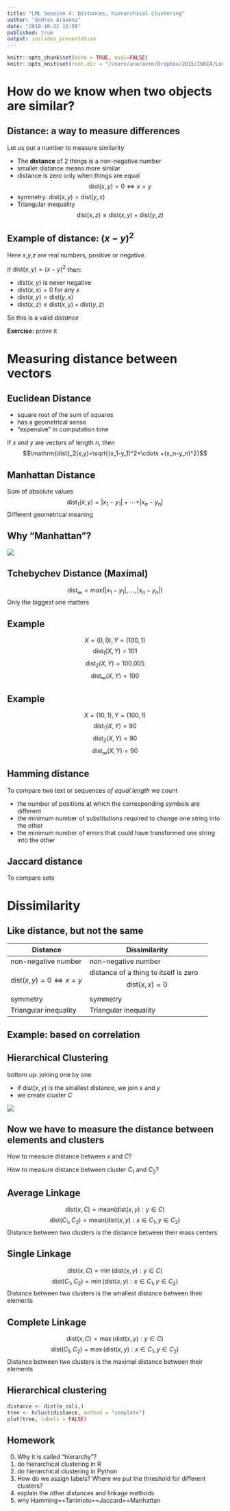 ```yaml
---
title: "LML Session 4: Distances, hierarchical clustering"
author: "Andres Aravena"
date: "2018-10-22 15:58"
published: true
output: ioslides_presentation
---
```


```r
knitr::opts_chunk$set(echo = TRUE, eval=FALSE)
knitr::opts_knit$set(root.dir = "/Users/anaraven/Dropbox/2015/INRIA/Lombarde/Example/m3d.mssm.edu/E_coli_v4_Build_6")
```

# How do we know when two objects are similar?
## Distance: a way to measure differences
Let us put a number to measure similarity

+ The **distance** of 2 things is a non-negative number
+ smaller distance means more similar
+ distance is zero only when things are equal
  $$\mathrm{dist}(x,y)=0\iff x=y$$
+ symmetry: $\mathrm{dist}(x,y)=\mathrm{dist}(y,x)$
+ Triangular inequality
$$\mathrm{dist}(x,z)\leq\mathrm{dist}(x,y)+\mathrm{dist}(y,z)$$

## Example of distance: $(x-y)^2$
Here $x$,$y$,$z$ are real numbers, positive or negative.

If $\mathrm{dist}(x,y)=(x-y)^2$ then:

+ $\mathrm{dist}(x,y)$ is never negative
+ $\mathrm{dist}(x,x)=0$ for any $x$
+ $\mathrm{dist}(x,y)=\mathrm{dist}(y,x)$
+ $\mathrm{dist}(x,z)\leq\mathrm{dist}(x,y)+\mathrm{dist}(y,z)$

So this is a valid *distance*

**Exercise:** prove it

# Measuring distance between vectors
## Euclidean Distance
+ square root of the sum of squares
+ has a geometrical sense
+ “expensive” in computation time

If $x$ and $y$ are vectors of length $n$, then
$$\mathrm{dist}_2(x,y)=\sqrt{(x_1-y_1)^2+\cdots +(x_n-y_n)^2}$$

## Manhattan Distance
Sum of absolute values
$$\mathrm{dist}_1(x,y)=\vert x_1-y_1\vert +\cdots +\vert x_n-y_n\vert$$
Different geometrical meaning

## Why "Manhattan"? {#manh .no-gap}
![](../../../images/cmb2/image4.png)

## Tchebychev Distance (Maximal)
$$\mathrm{dist}_∞ = max(\vert x_1-y_1\vert ,\ldots,\vert x_n-y_n\vert )$$
Only the biggest one matters

## Example
$$X = (0,0),   Y = (100,1)$$
$$\mathrm{dist}_1(X,Y) = 101$$
$$\mathrm{dist}_2(X,Y) = 100.005$$
$$\mathrm{dist}_\infty(X,Y) = 100$$

## Example
$$X = (10,1),   Y = (100,1)$$
$$\mathrm{dist}_1(X,Y) = 90$$
$$\mathrm{dist}_2(X,Y) = 90$$
$$\mathrm{dist}_\infty(X,Y) = 90$$

## Hamming distance
To compare two text or sequences _of equal length_ we count 

+ the number of positions at which the corresponding symbols are different
+ the minimum number of substitutions required to change one string into the other
+ the minimum number of errors that could have transformed one string into the other

## Jaccard distance
To compare sets

# Dissimilarity
## Like distance, but not the same

Distance | Dissimilarity
---------|--------------
non-negative number | non-negative number
$\mathrm{dist}(x,y)=0\iff x=y$ | distance of a thing to itself is zero $$\mathrm{dist}(x,x)=0$$
symmetry | symmetry
Triangular inequality | Triangular inequality

## Example: based on correlation

## Hierarchical Clustering {#hcl .columns-2}
bottom up: joining one by one

+ if $\mathrm{dist}(x, y)$ is the smallest distance, we join $x$ and $y$
+ we create cluster $C$

![](../../../images/cmb2/image5.png)

## Now we have to measure the distance between elements and clusters

How to measure distance between $x$ and $C$?

How to measure distance between cluster $C_1$ and $C_2$?


## Average Linkage
$$\mathrm{dist}(x, C)=\mathrm{mean} (\mathrm{dist}(x, y): y \in C)$$
$$\mathrm{dist}(C_1, C_2)=\mathrm{mean} (\mathrm{dist}(x, y): x \in C_1, y \in C_2)$$
Distance between two clusters is the distance between their mass centers

## Single Linkage
$$\mathrm{dist}(x, C)=\min(\mathrm{dist}(x, y): y \in C)$$
$$\mathrm{dist}(C_1, C_2)=\min(\mathrm{dist}(x, y): x \in C_1, y \in C_2)$$
Distance between two clusters is the smallest distance between their elements

## Complete Linkage
$$\mathrm{dist}(x, C)=\max(\mathrm{dist}(x, y): y \in C)$$
$$\mathrm{dist}(C_1, C_2)=\max(\mathrm{dist}(x, y): x \in C_1, y \in C_2)$$
Distance between two clusters is the maximal distance between their elements



## Hierarchical clustering {.no-gap}
```r
distance <- dist(e_coli,)
tree <- hclust(distance, method = "complete")
plot(tree, labels = FALSE)
```

## Homework
0. Why it is called "hierarchy"?
1. do hierarchical clustering in R
2. do hierarchical clustering in Python
3. How do we assign labels? Where we put the threshold for different clusters?
4. explain the other distances and linkage methods
5. why Hamming==Tanimoto==Jaccard==Manhattan
